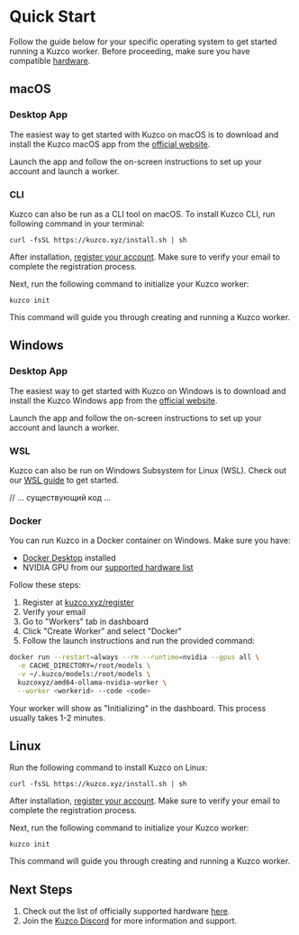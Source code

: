 
# Quick Start

Follow the guide below for your specific operating system to get started running a Kuzco worker. Before proceeding, make sure you have compatible [hardware](/hardware).

<WIP />

## macOS

### Desktop App

The easiest way to get started with Kuzco on macOS is to download and install the Kuzco macOS app from the [official website](https://kuzco.xyz/download).

Launch the app and follow the on-screen instructions to set up your account and launch a worker.

### CLI

Kuzco can also be run as a CLI tool on macOS. To install Kuzco CLI, run following command in your terminal:

```
curl -fsSL https://kuzco.xyz/install.sh | sh
```

After installation, [register your account](https://kuzco.xyz/register). Make sure to verify your email to complete the registration process.

Next, run the following command to initialize your Kuzco worker:

```
kuzco init
```

This command will guide you through creating and running a Kuzco worker.

## Windows

### Desktop App

The easiest way to get started with Kuzco on Windows is to download and install the Kuzco Windows app from the [official website](https://kuzco.xyz/download).

Launch the app and follow the on-screen instructions to set up your account and launch a worker.

### WSL

Kuzco can also be run on Windows Subsystem for Linux (WSL). Check out our [WSL guide](/wsl-setup) to get started.

// ... существующий код ...

### Docker

You can run Kuzco in a Docker container on Windows. Make sure you have:
- [Docker Desktop](https://www.docker.com/products/docker-desktop/) installed
- NVIDIA GPU from our [supported hardware list](/hardware)

Follow these steps:
1. Register at [kuzco.xyz/register](https://kuzco.xyz/register)
2. Verify your email
3. Go to "Workers" tab in dashboard
4. Click "Create Worker" and select "Docker"
5. Follow the launch instructions and run the provided command:

```bash
docker run --restart=always --rm --runtime=nvidia --gpus all \
  -e CACHE_DIRECTORY=/root/models \
  -v ~/.kuzco/models:/root/models \
  kuzcoxyz/amd64-ollama-nvidia-worker \
  --worker <workerid> --code <code>
```

Your worker will show as "Initializing" in the dashboard. This process usually takes 1-2 minutes.

## Linux

Run the following command to install Kuzco on Linux:

```
curl -fsSL https://kuzco.xyz/install.sh | sh
```

After installation, [register your account](https://kuzco.xyz/register). Make sure to verify your email to complete the registration process.

Next, run the following command to initialize your Kuzco worker:

```
kuzco init
```

This command will guide you through creating and running a Kuzco worker.

## Next Steps

1. Check out the list of officially supported hardware [here](https://docs.kuzco.xyz/hardware).
2. Join the [Kuzco Discord](https://discord.gg/kuzco) for more information and support.

